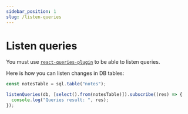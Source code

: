 ```yaml
---
sidebar_position: 1
slug: /listen-queries
---
```


# Listen queries

You must use [`react-queries-plugin`](/plugins/reactive-queries) to be able to listen queries.

Here is how you can listen changes in DB tables:

```typescript
const notesTable = sql.table("notes");

listenQueries(db, [select().from(notesTable)]).subscribe((res) => {
  console.log("Queries result: ", res);
});
```
